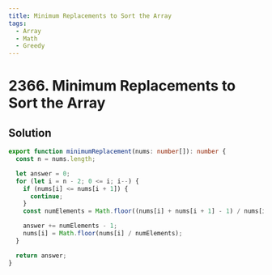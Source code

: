 ```yaml
---
title: Minimum Replacements to Sort the Array
tags:
  - Array
  - Math
  - Greedy
---
```


# 2366. Minimum Replacements to Sort the Array

<Badges>
  <LevelBadge level="hard" />
  <TopicBadge name="Array" slug="array" />
  <TopicBadge name="Math" slug="math" />
  <TopicBadge name="Greedy" slug="greedy" />
</Badges>

## Solution

```typescript filename="solution.ts" copy
export function minimumReplacement(nums: number[]): number {
  const n = nums.length;

  let answer = 0;
  for (let i = n - 2; 0 <= i; i--) {
    if (nums[i] <= nums[i + 1]) {
      continue;
    }
    const numElements = Math.floor((nums[i] + nums[i + 1] - 1) / nums[i + 1]);

    answer += numElements - 1;
    nums[i] = Math.floor(nums[i] / numElements);
  }

  return answer;
}
```

<ProblemLink
  codingSite="leetcode"
  href="https://leetcode.com/problems/minimum-replacements-to-sort-the-array"
  title="Minimum Replacements to Sort the Array"
/>
